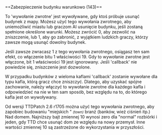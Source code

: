 <noinclude>{{pl/Development/NewGRF/inne strony|en=newgrf-specs.tt-wiki.net/wiki/Callback:_Protect_building_conditionally|pl=pl/Development/NewGRF/NFO Specs/Callback/Protect building conditionally}}
</noinclude>==<span id="Protect_building_conditionally_(143)"></span><span title="Protect building conditionally (143)" id="Protect_building_conditionally_.28143.29">Zabezpieczenie budynku warunkowo (143)</span>==

To <span title=callback>'wywołanie zwrotne'</span> jest wywoływane, gdy ktoś próbuje usunąć budynek z mapy. Możesz użyć tego wywołania zwrotnego, aby uniemożliwić miastu lub graczom AI usunięcie budynku, jeśli zostaną spełnione określone warunki. Możesz zwrócić 0, aby zezwolić na zniszczenie, lub 1, aby go zabronić, z wyjątkiem ludzkich graczy, którzy zawsze mogą usunąć dowolny budynek.

Jeśli zawsze zwracasz 1 z tego wywołania zwrotnego, osiągasz ten sam efekt, co włączenie bitu 1 właściwości 19. Gdy to wywołanie zwrotne jest włączone, bit 1 właściwości 19 jest ignorowany. Jeśli <span title='wywołanie zwrotne'>'callback'</span> nie powiedzie się, zniszczenie jest dozwolone.

W przypadku budynków z wieloma kaflami <span title='wywołanie zwrotne'>'callback'</span> zostanie wywołane dla typu kafla, którą gracz chce zniszczyć. Dlatego, aby uzyskać spójne zachowanie, należy włączyć to wywołanie zwrotne dla każdego kafla i odpowiedzieć na nie w ten sam sposób, bez względu na to, do którego kafla jest on wywoływany.

Od wersji TTDPatch 2.6 r1705 można użyć tego wywołania zwrotnego, aby zapobiec budowaniu "miejskich " <small>''(town)''</small> branż (banków, wież ciśnień itp.) Nad domem. Najniższy bajt zmiennej 10 wynosi zero dla "normal" rozbiórki i jeden, gdy TTD chce usunąć dom ze względu na nowy przemysł. Inne wartości zmiennej 10 są zastrzeżone do wykorzystania w przyszłości.
<!--[[Category:Callbacks]]-->